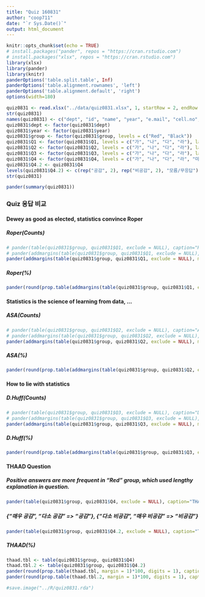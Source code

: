 ```yaml
---
title: "Quiz 160831"
author: "coop711"
date: "`r Sys.Date()`"
output: html_document
---
```


```r
knitr::opts_chunk$set(echo = TRUE)
# install.packages("pander", repos = "https://cran.rstudio.com")
# install.packages("xlsx", repos = "https://cran.rstudio.com")
library(xlsx)
library(pander)
library(knitr)
panderOptions('table.split.table', Inf)
panderOptions('table.alignment.rownames', 'left')
panderOptions('table.alignment.default', 'right')
options(width=180)
```

```r
quiz0831 <- read.xlsx("../data/quiz0831.xlsx", 1, startRow = 2, endRow = 86, colIndex = c(3:7, 9:14), colClasses=c(rep("character", 11)), stringsAsFactors=FALSE)
str(quiz0831)
names(quiz0831) <- c("dept", "id", "name", "year", "e.mail", "cell.no", "Q1", "Q2", "Q3", "Q4", "group")
quiz0831$dept <- factor(quiz0831$dept)
quiz0831$year <- factor(quiz0831$year)
quiz0831$group <- factor(quiz0831$group, levels = c("Red", "Black"))
quiz0831$Q1 <- factor(quiz0831$Q1, levels = c("가", "나", "다", "라"), labels = c("통계학", "통계", "자료", "통계청"))
quiz0831$Q2 <- factor(quiz0831$Q2, levels = c("가", "나", "다", "라"), labels = c("통계학", "통계", "자료", "통계청"))
quiz0831$Q3 <- factor(quiz0831$Q3, levels = c("가", "나", "다", "라"), labels = c("통계학", "통계", "자료", "통계청"))
quiz0831$Q4 <- factor(quiz0831$Q4, levels = c("가", "나", "다", "라", "마"), labels = c("매우 공감", "다소 공감", "다소 비공감", "매우 비공감", "모름/무응답"))
quiz0831$Q4.2 <- quiz0831$Q4
levels(quiz0831$Q4.2) <- c(rep("공감", 2), rep("비공감", 2), "모름/무응답")
str(quiz0831)
```

```r
pander(summary(quiz0831))
```

### Quiz 응답 비교

#### Dewey as good as elected, statistics convince Roper

##### Roper(Counts) 

```r
# pander(table(quiz0831$group, quiz0831$Q1, exclude = NULL), caption="Roper")
# pander(addmargins(table(quiz0831$group, quiz0831$Q1, exclude = NULL), margin=1), caption="Roper")
pander(addmargins(table(quiz0831$group, quiz0831$Q1, exclude = NULL), margin=1))
```

##### Roper(%)

```r
pander(round(prop.table(addmargins(table(quiz0831$group, quiz0831$Q1, exclude = NULL), margin=1), margin=1)[4,]*100, digits=1), caption="Roper")
```

#### Statistics is the science of learning from data, ...

##### ASA(Counts) 

```r
# pander(table(quiz0831$group, quiz0831$Q2, exclude = NULL), caption="ASA")
# pander(addmargins(table(quiz0831$group, quiz0831$Q2, exclude = NULL), margin=1), caption="ASA")
pander(addmargins(table(quiz0831$group, quiz0831$Q2, exclude = NULL), margin=1))
```

##### ASA(%)

```r
pander(round(prop.table(addmargins(table(quiz0831$group, quiz0831$Q2, exclude = NULL), margin=1), margin=1)[4,]*100, digits=1), caption="ASA")
```

#### How to lie with statistics

##### D.Huff(Counts) 

```r
# pander(table(quiz0831$group, quiz0831$Q3, exclude = NULL), caption="D.Huff")
# pander(addmargins(table(quiz0831$group, quiz0831$Q3, exclude = NULL), margin=1), caption="D.Huff")
pander(addmargins(table(quiz0831$group, quiz0831$Q3, exclude = NULL), margin=1))
```

##### D.Huff(%)

```r
pander(round(prop.table(addmargins(table(quiz0831$group, quiz0831$Q3, exclude = NULL), margin=1), margin=1)[4,]*100, digits=1), caption="D.Huff")
```

#### THAAD Question

##### Positive answers are more frequent in "Red" group, which used lengthy explanation in question.

```r
pander(table(quiz0831$group, quiz0831$Q4, exclude = NULL), caption="THAAD")
```

##### {"매우 공감", "다소 공감" => "공감"}, {"다소 비공감", "매우 비공감" => "비공감"}

```r
pander(table(quiz0831$group, quiz0831$Q4.2, exclude = NULL), caption="THAAD")
```

##### THAAD(%)

```r
thaad.tbl <- table(quiz0831$group, quiz0831$Q4)
thaad.tbl.2 <- table(quiz0831$group, quiz0831$Q4.2)
pander(round(prop.table(thaad.tbl, margin = 1)*100, digits = 1), caption="THAAD(단위, %)")
pander(round(prop.table(thaad.tbl.2, margin = 1)*100, digits = 1), caption = "THAAD(단위, %)")
```

```r
#save.image("../R/quiz0831.rda")
```